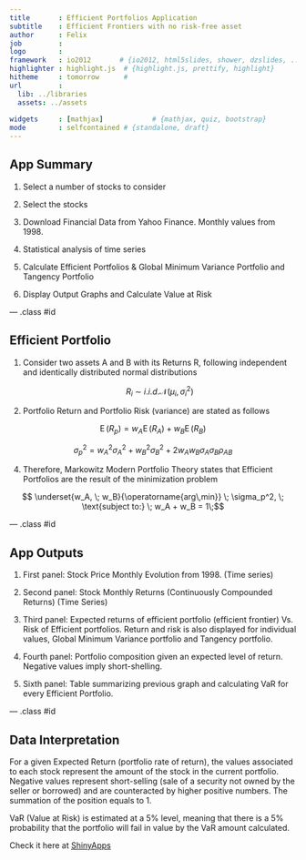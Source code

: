 ```yaml
---
title       : Efficient Portfolios Application
subtitle    : Efficient Frontiers with no risk-free asset 
author      : Felix
job         : 
logo        : 
framework   : io2012       # {io2012, html5slides, shower, dzslides, ...}
highlighter : highlight.js  # {highlight.js, prettify, highlight}
hitheme     : tomorrow      # 
url         :    
  lib: ../libraries
  assets: ../assets
  
widgets     : [mathjax]            # {mathjax, quiz, bootstrap}
mode        : selfcontained # {standalone, draft}
---
```


## App Summary



1. Select a number of stocks to consider

2. Select the stocks 

3. Download Financial Data from Yahoo Finance. Monthly values from 1998.

4. Statistical analysis of time series 

5. Calculate Efficient Portfolios & Global Minimum Variance Portfolio and Tangency Portfolio 

6. Display Output Graphs and Calculate Value at Risk 

--- .class #id 

## Efficient Portfolio

1. Consider two assets A and B with its Returns R, following independent and identically distributed 
   normal distributions
   
   $$R_i\ \sim\ i.i.d. \mathcal{N}(\mu_i,\,\sigma_i^2)$$
   
2. Portfolio Return and Portfolio Risk (variance) are stated as follows

$$\operatorname{E}(R_p) = w_A \operatorname{E}(R_A) + w_B \operatorname{E}(R_B)$$

$$\sigma_p^2  = w_A^2 \sigma_A^2  + w_B^2 \sigma_B^2 + 2w_Aw_B  \sigma_{A} \sigma_{B} \rho_{AB}$$


4. Therefore, Markowitz Modern Portfolio Theory states that Efficient Portfolios are the result of the
   minimization problem

$$ \underset{w_A, \; w_B}{\operatorname{arg\,min}} \; \sigma_p^2, \; \text{subject to:} \; w_A + w_B = 1\;$$


--- .class #id 

## App Outputs

1. First panel: Stock Price Monthly Evolution from 1998. (Time series)
2. Second panel: Stock Monthly Returns (Continuously Compounded Returns) (Time Series)
3. Third panel: Expected returns of efficient portfolio (efficient frontier) Vs. Risk of Efficient portfolios. 
                 Return and risk is also displayed for individual values, Global Minimum Variance portfolio and 
                 Tangency portfolio.
                 
4. Fourth panel: Portfolio composition given an expected level of return. Negative values imply short-shelling.
5. Sixth panel:  Table summarizing previous graph and calculating VaR for every Efficient Portfolio.

--- .class #id 

## Data Interpretation

For a given Expected Return (portfolio rate of return), the values associated to each stock represent the amount of the stock in the current portfolio. Negative values represent short-selling (sale of a security not owned by the seller or borrowed) and are counteracted by higher positive numbers. The summation of the position equals to 1.

VaR (Value at Risk) is estimated at a 5% level, meaning that there is a 5% probability that the portfolio will fail in value by the VaR amount calculated.

      
Check it here at [ShinyApps](https://frpportfolio.shinyapps.io/frpportfolio/)              

